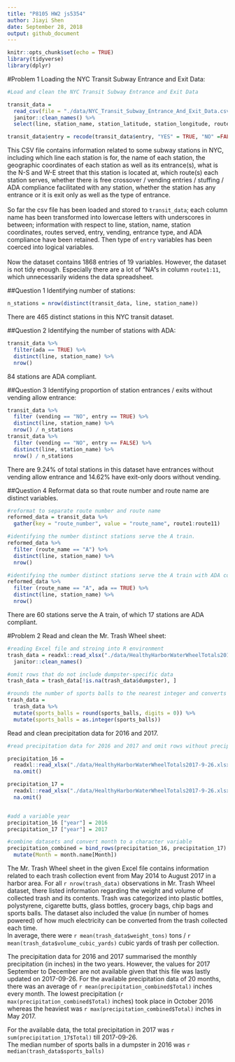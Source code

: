 ```yaml
---
title: "P8105 HW2 js5354"
author: Jiayi Shen
date: September 28, 2018
output: github_document
---
```


```r
knitr::opts_chunk$set(echo = TRUE)
library(tidyverse)
library(dplyr)
```

#Problem 1
Loading the NYC Transit Subway Entrance and Exit Data:

```r

#Load and clean the NYC Transit Subway Entrance and Exit Data

transit_data = 
  read_csv(file = "./data/NYC_Transit_Subway_Entrance_And_Exit_Data.csv") %>% 
  janitor::clean_names() %>% 
  select(line, station_name, station_latitude, station_longitude, route1:route11, entry, vending, entrance_type, ada)

transit_data$entry = recode(transit_data$entry, "YES" = TRUE, "NO" =FALSE)

```

This CSV file contains information related to some subway stations in NYC, including which line each station is for, the name of each station, the geographic coordinates of each station as well as its entrance(s), what is the N-S and W-E street that this station is located at, which route(s) each station serves, whether there is free crossover / vending entries / stuffing / ADA compliance facilitated with any station, whether the station has any entrance or it is exit only as well as the type of entrance. \
\
So far the csv file has been loaded and stored to `transit_data`; each column name has been transformed into lowercase letters with underscores in between; information with respect to line, station, name, station coordinates, routes served, entry, vending, entrance type, and ADA compliance have been retained. Then type of `entry` variables has been coerced into logical variables.\
\
Now the dataset contains 1868 entries of 19 variables. However, the dataset is not tidy enough. Especially there are a lot of "NA"s in column `route1:11`, which unnecessarily widens the data spreadsheet.

##Question 1
Identifying number of stations:
```r
n_stations = nrow(distinct(transit_data, line, station_name))
```
There are 465 distinct stations in this NYC transit dataset. 


##Question 2
Identifying the number of stations with ADA:
```r
transit_data %>% 
  filter(ada == TRUE) %>% 
  distinct(line, station_name) %>% 
  nrow()
```
84 stations are ADA compliant. 

##Question 3
Identifying proportion of station entrances / exits without vending allow entrance:
```r

transit_data %>% 
  filter (vending == "NO", entry == TRUE) %>% 
  distinct(line, station_name) %>% 
  nrow() / n_stations
transit_data %>% 
  filter (vending == "NO", entry == FALSE) %>% 
  distinct(line, station_name) %>% 
  nrow() / n_stations
```
There are 9.24% of total stations in this dataset have entrances without vending allow entrance and 14.62% have exit-only doors without vending.

##Question 4
Reformat data so that route number and route name are distinct variables.
```r

#reformat to separate route number and route name
reformed_data = transit_data %>% 
  gather(key = "route_number", value = "route_name", route1:route11)

#identifying the number distinct stations serve the A train.
reformed_data %>% 
  filter (route_name == "A") %>% 
  distinct(line, station_name) %>% 
  nrow() 

#identifying the number distinct stations serve the A train with ADA compliance.
reformed_data %>% 
  filter (route_name == "A", ada == TRUE) %>% 
  distinct(line, station_name) %>% 
  nrow() 
```
There are 60 stations serve the A train, of which 17 stations are ADA compliant.

#Problem 2
Read and clean the Mr. Trash Wheel sheet:
```r

#reading Excel file and stroing into R environment
trash_data = readxl::read_xlsx("./data/HealthyHarborWaterWheelTotals2017-9-26.xlsx", range = "Mr. Trash Wheel!A2:N258") %>% 
  janitor::clean_names() 

#omit rows that do not include dumpster-specific data
trash_data = trash_data[!is.na(trash_data$dumpster), ]

#rounds the number of sports balls to the nearest integer and converts the result to an integer variable 
trash_data =
  trash_data %>% 
  mutate(sports_balls = round(sports_balls, digits = 0)) %>% 
  mutate(sports_balls = as.integer(sports_balls))
```

Read and clean precipitation data for 2016 and 2017. 
```r

#read precipitation data for 2016 and 2017 and omit rows without precipitation data

precipitation_16 = 
  readxl::read_xlsx("./data/HealthyHarborWaterWheelTotals2017-9-26.xlsx", range = "2016 Precipitation!A2:B14") %>% 
  na.omit() 

precipitation_17 = 
  readxl::read_xlsx("./data/HealthyHarborWaterWheelTotals2017-9-26.xlsx", range = "2017 Precipitation!A2:B14") %>% 
  na.omit()


#add a variable year
precipitation_16 ["year"] = 2016
precipitation_17 ["year"] = 2017

#combine datasets and convert month to a character variable
precipitation_combined = bind_rows(precipitation_16, precipitation_17) %>% 
  mutate(Month = month.name[Month])
```

The Mr. Trash Wheel sheet in the given Excel file contains information related to each trash collection event from May 2014 to August 2017 in a harbor area. For all `r nrow(trash_data)` observations in Mr. Trash Wheel dataset, there listed information regarding the weight and volume of collected trash and its contents. Trash was categorized into plastic bottles, polystyrene, cigarette butts, glass bottles, grocery bags, chip bags and sports balls. The dataset also included the value (in number of homes powered) of how much electricity can be converted from the trash collected each time. \
In average, there were `r mean(trash_data$weight_tons)` tons / `r mean(trash_data$volume_cubic_yards)` cubic yards of trash per collection. \

The precipitation data for 2016 and 2017 summarised the monthly precipitation (in inches) in the two years. However, the values for 2017 September to December are not available given that this file was lastly updated on 2017-09-26. For the available precipitation data of 20 months, there was an average of `r mean(precipitation_combined$Total) ` inches every month. The lowest precipitation (`r max(precipitation_combined$Total)` inches) took place in October 2016  whereas the heaviest was `r max(precipitation_combined$Total)` inches in May 2017. \ 

For the available data, the total precipitation in 2017 was `r sum(precipitation_17$Total)` till 2017-09-26.\
The median number of sports balls in a dumpster in 2016 was `r median(trash_data$sports_balls)`


